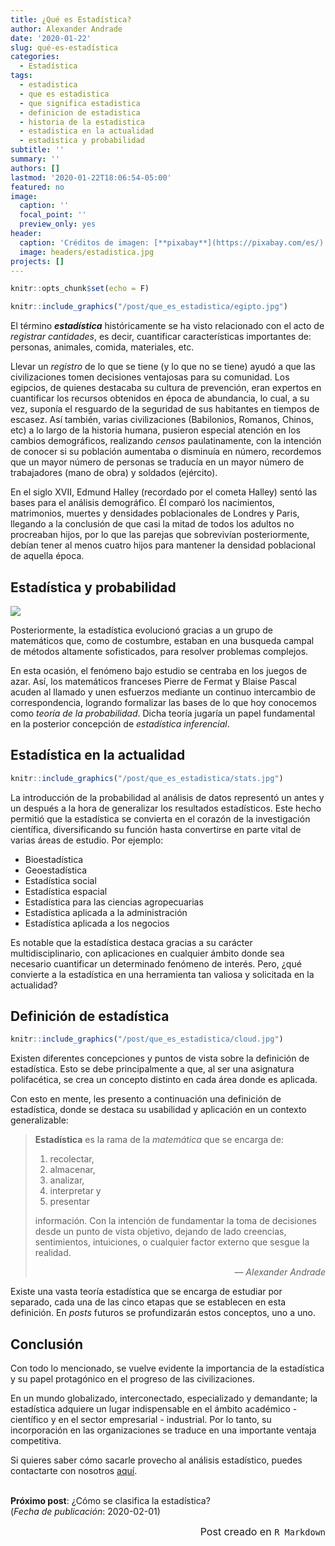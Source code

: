 ```yaml
---
title: ¿Qué es Estadística?
author: Alexander Andrade
date: '2020-01-22'
slug: qué-es-estadística
categories:
  - Estadística
tags:
  - estadistica
  - que es estadistica
  - que significa estadistica
  - definicion de estadistica
  - historia de la estadistica
  - estadistica en la actualidad
  - estadistica y probabilidad
subtitle: ''
summary: ''
authors: []
lastmod: '2020-01-22T18:06:54-05:00'
featured: no
image:
  caption: ''
  focal_point: ''
  preview_only: yes
header:
  caption: 'Créditos de imagen: [**pixabay**](https://pixabay.com/es/)'
  image: headers/estadistica.jpg
projects: []
---
```


```r
knitr::opts_chunk$set(echo = F)
```

```r
knitr::include_graphics("/post/que_es_estadistica/egipto.jpg")
```

El término ***estadística*** históricamente se ha visto relacionado con el acto de *registrar cantidades*, es decir, cuantificar características importantes de: personas, animales, comida, materiales, etc. 

Llevar un *registro* de lo que se tiene (y lo que no se tiene) ayudó a que las civilizaciones tomen decisiones ventajosas para su comunidad. Los egipcios, de quienes destacaba su cultura de prevención, eran expertos en cuantificar los recursos obtenidos en época de abundancia, lo cual, a su vez, suponía el resguardo de la seguridad de sus habitantes en tiempos de escasez. Así también, varias civilizaciones (Babilonios, Romanos, Chinos, etc) a lo largo de la historia humana, pusieron especial atención en los cambios demográficos, realizando *censos* paulatinamente, con la intención de conocer si su población aumentaba o disminuía en número, recordemos que un mayor número de personas se traducía en un mayor número de trabajadores (mano de obra) y soldados (ejército).

En el siglo XVII, Edmund Halley (recordado por el cometa Halley) sentó las bases para el análisis demográfico. Él comparó los nacimientos, matrimonios, muertes y densidades poblacionales de Londres y Paris, llegando a la conclusión de que casi la mitad de todos los adultos no procreaban hijos, por lo que las parejas que sobrevivían posteriormente, debían tener al menos cuatro hijos para mantener la densidad poblacional de aquella época.

## Estadística y probabilidad

![](/post/que_es_estadistica/math.jpg)

Posteriormente, la estadística evolucionó gracias a un grupo de matemáticos que, como de costumbre, estaban en una busqueda campal de métodos altamente sofisticados, para resolver problemas complejos. 

En esta ocasión, el fenómeno bajo estudio se centraba en los juegos de azar. Así, los matemáticos franceses Pierre de Fermat y Blaise Pascal acuden al llamado y unen esfuerzos mediante un continuo intercambio de correspondencia, logrando formalizar las bases de lo que hoy conocemos como *teoría de la probabilidad*. Dicha teoría jugaría un papel fundamental en la posterior concepción de *estadística inferencial*.

## Estadística en la actualidad

```r
knitr::include_graphics("/post/que_es_estadistica/stats.jpg")
```

La introducción de la probabilidad al análisis de datos representó un antes y un después a la hora de generalizar los resultados estadísticos. Este hecho permitió que la estadística se convierta en el corazón de la investigación científica, diversificando su función hasta convertirse en parte vital de varias áreas de estudio. Por ejemplo: 

- Bioestadística
- Geoestadística
- Estadística social
- Estadística espacial
- Estadística para las ciencias agropecuarias
- Estadística aplicada a la administración
- Estadística aplicada a los negocios

Es notable que la estadística destaca gracias a su carácter multidisciplinario, con aplicaciones en cualquier ámbito donde sea necesario cuantificar un determinado fenómeno de interés. Pero, ¿qué convierte a la estadística en una herramienta tan valiosa y solicitada en la actualidad?

## Definición de estadística

```r
knitr::include_graphics("/post/que_es_estadistica/cloud.jpg")
```

Existen diferentes concepciones y puntos de vista sobre la definición de estadística. Esto se debe principalmente a que, al ser una asignatura polifacética, se crea un concepto distinto en cada área donde es aplicada.

Con esto en mente, les presento a continuación una definición de estadística, donde se destaca su usabilidad y aplicación en un contexto generalizable:

>
**Estadística** es la rama de la *matemática* que se encarga de:
>
1. recolectar,
1. almacenar,
1. analizar,
1. interpretar y
1. presentar
>
información. Con la intención de fundamentar la toma de decisiones desde un punto de vista objetivo, dejando de lado creencias, sentimientos, intuiciones, o cualquier factor externo que sesgue la realidad.
<p align="right">--- *Alexander Andrade*</p>

Existe una vasta teoría estadística que se encarga de estudiar por separado, cada una de las cinco etapas que se establecen en esta definición. En *posts* futuros se profundizarán estos conceptos, uno a uno.

## Conclusión

Con todo lo mencionado, se vuelve evidente la importancia de la estadística y su papel protagónico en el progreso de las civilizaciones. 

En un mundo globalizado, interconectado, especializado y demandante; la estadística adquiere un lugar indispensable en el ámbito académico - científico y en el sector empresarial - industrial. Por lo tanto, su incorporación en las organizaciones se traduce en una importante ventaja competitiva. 

Si quieres saber cómo sacarle provecho al análisis estadístico, puedes contactarte con nosotros [aquí](https://www.estadisticaparanoestadisticos.com).

<br>
**Próximo post**: ¿Cómo se clasifica la estadística?  
(*Fecha de publicación*: 2020-02-01)

<p align="right"><font size="3">Post creado en ``R Markdown``</font></p>